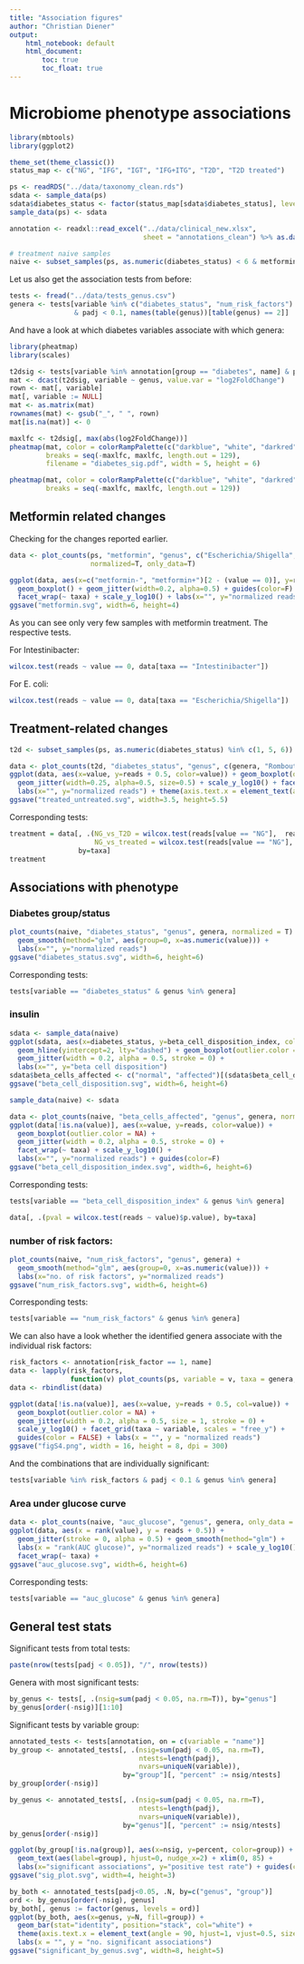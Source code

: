 ```yaml
---
title: "Association figures"
author: "Christian Diener"
output:
    html_notebook: default
    html_document:
        toc: true
        toc_float: true
---
```


# Microbiome phenotype associations

```r
library(mbtools)
library(ggplot2)

theme_set(theme_classic())
status_map <- c("NG", "IFG", "IGT", "IFG+ITG", "T2D", "T2D treated")

ps <- readRDS("../data/taxonomy_clean.rds")
sdata <- sample_data(ps)
sdata$diabetes_status <- factor(status_map[sdata$diabetes_status], levels=status_map)
sample_data(ps) <- sdata

annotation <- readxl::read_excel("../data/clinical_new.xlsx",
                                 sheet = "annotations_clean") %>% as.data.table()

# treatment naive samples
naive <- subset_samples(ps, as.numeric(diabetes_status) < 6 & metformin == 0)
```

Let us also get the association tests from before:

```r
tests <- fread("../data/tests_genus.csv")
genera <- tests[variable %in% c("diabetes_status", "num_risk_factors") 
                & padj < 0.1, names(table(genus))[table(genus) == 2]]
```

And have a look at which diabetes variables associate with which genera:

```r
library(pheatmap)
library(scales)

t2dsig <- tests[variable %in% annotation[group == "diabetes", name] & padj < 0.05]
mat <- dcast(t2dsig, variable ~ genus, value.var = "log2FoldChange")
rown <- mat[, variable]
mat[, variable := NULL]
mat <- as.matrix(mat)
rownames(mat) <- gsub("_", " ", rown)
mat[is.na(mat)] <- 0

maxlfc <- t2dsig[, max(abs(log2FoldChange))]
pheatmap(mat, color = colorRampPalette(c("darkblue", "white", "darkred"))(128),
         breaks = seq(-maxlfc, maxlfc, length.out = 129), 
         filename = "diabetes_sig.pdf", width = 5, height = 6)

pheatmap(mat, color = colorRampPalette(c("darkblue", "white", "darkred"))(128),
         breaks = seq(-maxlfc, maxlfc, length.out = 129))
```

## Metformin related changes

Checking for the changes reported earlier.

```r
data <- plot_counts(ps, "metformin", "genus", c("Escherichia/Shigella", "Intestinibacter"), 
                    normalized=T, only_data=T)

ggplot(data, aes(x=c("metformin-", "metformin+")[2 - (value == 0)], y=reads + 0.5, color=value == 0)) + 
  geom_boxplot() + geom_jitter(width=0.2, alpha=0.5) + guides(color=F) +
  facet_wrap(~ taxa) + scale_y_log10() + labs(x="", y="normalized reads")
ggsave("metformin.svg", width=6, height=4)
```

As you can see only very few samples with metformin treatment. The respective tests.

For Intestinibacter:

```r
wilcox.test(reads ~ value == 0, data[taxa == "Intestinibacter"])
```

For E. coli:

```r
wilcox.test(reads ~ value == 0, data[taxa == "Escherichia/Shigella"])
```

## Treatment-related changes

```r
t2d <- subset_samples(ps, as.numeric(diabetes_status) %in% c(1, 5, 6))

data <- plot_counts(t2d, "diabetes_status", "genus", c(genera, "Romboutsia", "Intestinibacter"), only_data=T) 
ggplot(data, aes(x=value, y=reads + 0.5, color=value)) + geom_boxplot(outlier.colour=NA) + guides(color=F) +
  geom_jitter(width=0.25, alpha=0.5, size=0.5) + scale_y_log10() + facet_wrap(~ taxa, ncol=2) + 
  labs(x="", y="normalized reads") + theme(axis.text.x = element_text(angle = 30, hjust = 1, vjust=1))
ggsave("treated_untreated.svg", width=3.5, height=5.5)
```

Corresponding tests:

```r
treatment = data[, .(NG_vs_T2D = wilcox.test(reads[value == "NG"],  reads[value == "T2D"])$p.value,
                     NG_vs_treated = wilcox.test(reads[value == "NG"],  reads[value == "T2D treated"])$p.value), 
                 by=taxa]
treatment
```

## Associations with phenotype

### Diabetes group/status

```r
plot_counts(naive, "diabetes_status", "genus", genera, normalized = T) +
  geom_smooth(method="glm", aes(group=0, x=as.numeric(value))) +
  labs(x="", y="normalized reads")
ggsave("diabetes_status.svg", width=6, height=6)
```

Corresponding tests:

```r
tests[variable == "diabetes_status" & genus %in% genera]
```

### insulin


```r
sdata <- sample_data(naive)
ggplot(sdata, aes(x=diabetes_status, y=beta_cell_disposition_index, color=diabetes_status)) + 
  geom_hline(yintercept=2, lty="dashed") + geom_boxplot(outlier.color = NA) + 
  geom_jitter(width = 0.2, alpha = 0.5, stroke = 0) +
  labs(x="", y="beta cell disposition")
sdata$beta_cells_affected <- c("normal", "affected")[(sdata$beta_cell_disposition_index < 2) + 1]
ggsave("beta_cell_disposition.svg", width=6, height=6)

sample_data(naive) <- sdata
```

```r
data <- plot_counts(naive, "beta_cells_affected", "genus", genera, normalized = T, only_data=T)
ggplot(data[!is.na(value)], aes(x=value, y=reads, color=value)) + 
  geom_boxplot(outlier.color = NA) +
  geom_jitter(width = 0.2, alpha = 0.5, stroke = 0) + 
  facet_wrap(~ taxa) + scale_y_log10() +
  labs(x="", y="normalized reads") + guides(color=F)
ggsave("beta_cell_disposition_index.svg", width=6, height=6)
```

Corresponding tests:

```r
tests[variable == "beta_cell_disposition_index" & genus %in% genera]
```

```r
data[, .(pval = wilcox.test(reads ~ value)$p.value), by=taxa]
```


### number of risk factors:

```r
plot_counts(naive, "num_risk_factors", "genus", genera) +
  geom_smooth(method="glm", aes(group=0, x=as.numeric(value))) +
  labs(x="no. of risk factors", y="normalized reads")
ggsave("num_risk_factors.svg", width=6, height=6)
```


Corresponding tests:

```r
tests[variable == "num_risk_factors" & genus %in% genera]
```

We can also have a look whether the identified genera associate with the individual risk factors:

```r
risk_factors <- annotation[risk_factor == 1, name]
data <- lapply(risk_factors, 
               function(v) plot_counts(ps, variable = v, taxa = genera, only_data = T))
data <- rbindlist(data)

ggplot(data[!is.na(value)], aes(x=value, y=reads + 0.5, col=value)) + 
  geom_boxplot(outlier.color = NA) + 
  geom_jitter(width = 0.2, alpha = 0.5, size = 1, stroke = 0) +
  scale_y_log10() + facet_grid(taxa ~ variable, scales = "free_y") +
  guides(color = FALSE) + labs(x = "", y = "normalized reads")
ggsave("figS4.png", width = 16, height = 8, dpi = 300)
```

And the combinations that are individually significant:

```r
tests[variable %in% risk_factors & padj < 0.1 & genus %in% genera]
```

### Area under glucose curve

```r
data <- plot_counts(naive, "auc_glucose", "genus", genera, only_data = TRUE)
ggplot(data, aes(x = rank(value), y = reads + 0.5)) +
  geom_jitter(stroke = 0, alpha = 0.5) + geom_smooth(method="glm") +
  labs(x = "rank(AUC glucose)", y="normalized reads") + scale_y_log10() +
  facet_wrap(~ taxa) +
ggsave("auc_glucose.svg", width=6, height=6)
```

Corresponding tests:

```r
tests[variable == "auc_glucose" & genus %in% genera]
```

## General test stats

Significant tests from total tests:

```r
paste(nrow(tests[padj < 0.05]), "/", nrow(tests))
```

Genera with most significant tests:

```r
by_genus <- tests[, .(nsig=sum(padj < 0.05, na.rm=T)), by="genus"]
by_genus[order(-nsig)][1:10]
```

Significant tests by variable group:

```r
annotated_tests <- tests[annotation, on = c(variable = "name")]
by_group <- annotated_tests[, .(nsig=sum(padj < 0.05, na.rm=T),
                                ntests=length(padj),
                                nvars=uniqueN(variable)), 
                            by="group"][, "percent" := nsig/ntests]
by_group[order(-nsig)]
```

```r
by_genus <- annotated_tests[, .(nsig=sum(padj < 0.05, na.rm=T),
                                ntests=length(padj),
                                nvars=uniqueN(variable)), 
                            by="genus"][, "percent" := nsig/ntests]
by_genus[order(-nsig)]
```

```r
ggplot(by_group[!is.na(group)], aes(x=nsig, y=percent, color=group)) + geom_point(size=2) +
  geom_text(aes(label=group), hjust=0, nudge_x=2) + xlim(0, 85) +
  labs(x="significant associations", y="positive test rate") + guides(color=F)
ggsave("sig_plot.svg", width=4, height=3)
```

```r
by_both <- annotated_tests[padj<0.05, .N, by=c("genus", "group")]
ord <- by_genus[order(-nsig), genus]
by_both[, genus := factor(genus, levels = ord)]
ggplot(by_both, aes(x=genus, y=N, fill=group)) + 
  geom_bar(stat="identity", position="stack", col="white") +
  theme(axis.text.x = element_text(angle = 90, hjust=1, vjust=0.5, size = 10)) +
  labs(x = "", y = "no. significant associations")
ggsave("significant_by_genus.svg", width=8, height=5)
```
